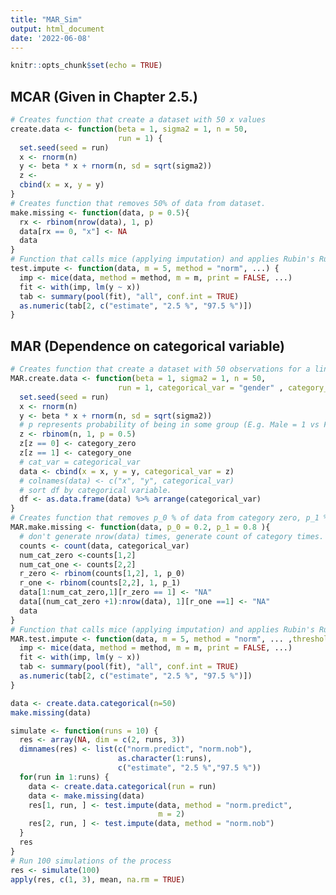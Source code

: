 ```yaml
---
title: "MAR_Sim"
output: html_document
date: '2022-06-08'
---
```


```r
knitr::opts_chunk$set(echo = TRUE)
```
## MCAR (Given in Chapter 2.5.)
```r
# Creates function that create a dataset with 50 x values 
create.data <- function(beta = 1, sigma2 = 1, n = 50,
                        run = 1) {
  set.seed(seed = run)
  x <- rnorm(n)
  y <- beta * x + rnorm(n, sd = sqrt(sigma2))
  z <- 
  cbind(x = x, y = y)
}
# Creates function that removes 50% of data from dataset.
make.missing <- function(data, p = 0.5){
  rx <- rbinom(nrow(data), 1, p)
  data[rx == 0, "x"] <- NA
  data
}
# Function that calls mice (applying imputation) and applies Rubin's Rules, and creates 95% confidence intervals for parameter
test.impute <- function(data, m = 5, method = "norm", ...) {
  imp <- mice(data, method = method, m = m, print = FALSE, ...)
  fit <- with(imp, lm(y ~ x))
  tab <- summary(pool(fit), "all", conf.int = TRUE)
  as.numeric(tab[2, c("estimate", "2.5 %", "97.5 %")])
}
```


## MAR (Dependence on categorical variable)
```r
# Creates function that create a dataset with 50 observations for a linear regression model with a categorical variable.  
MAR.create.data <- function(beta = 1, sigma2 = 1, n = 50,
                        run = 1, categorical_var = "gender" , category_one = "M", category_zero = "F") {
  set.seed(seed = run)
  x <- rnorm(n)
  y <- beta * x + rnorm(n, sd = sqrt(sigma2))
  # p represents probability of being in some group (E.g. Male = 1 vs Female = 0)
  z <- rbinom(n, 1, p = 0.5)
  z[z == 0] <- category_zero
  z[z == 1] <- category_one
  # cat_var = categorical_var
  data <- cbind(x = x, y = y, categorical_var = z)
  # colnames(data) <- c("x", "y", categorical_var)
  # sort df by categorical variable.
  df <- as.data.frame(data) %>% arrange(categorical_var)
}
# Creates function that removes p_0 % of data from category zero, p_1 % of data from category_one. Note this is effectively MCAR within each group (definition of MAR).
MAR.make.missing <- function(data, p_0 = 0.2, p_1 = 0.8 ){
  # don't generate nrow(data) times, generate count of category times.
  counts <- count(data, categorical_var)
  num_cat_zero <-counts[1,2]
  num_cat_one <- counts[2,2]
  r_zero <- rbinom(counts[1,2], 1, p_0)
  r_one <- rbinom(counts[2,2], 1, p_1)
  data[1:num_cat_zero,1][r_zero == 1] <- "NA"
  data[(num_cat_zero +1):nrow(data), 1][r_one ==1] <- "NA"
  data
}
# Function that calls mice (applying imputation) and applies Rubin's Rules, and creates 95% confidence intervals for parameter
MAR.test.impute <- function(data, m = 5, method = "norm", ... ,threshold =  1.0) {
  imp <- mice(data, method = method, m = m, print = FALSE, ...)
  fit <- with(imp, lm(y ~ x))
  tab <- summary(pool(fit), "all", conf.int = TRUE)
  as.numeric(tab[2, c("estimate", "2.5 %", "97.5 %")])
}
```

```r
data <- create.data.categorical(n=50)
make.missing(data)
```
```r
simulate <- function(runs = 10) {
  res <- array(NA, dim = c(2, runs, 3))
  dimnames(res) <- list(c("norm.predict", "norm.nob"),
                        as.character(1:runs),
                        c("estimate", "2.5 %","97.5 %"))
  for(run in 1:runs) {
    data <- create.data.categorical(run = run)
    data <- make.missing(data)
    res[1, run, ] <- test.impute(data, method = "norm.predict",
                                 m = 2)
    res[2, run, ] <- test.impute(data, method = "norm.nob")
  }
  res
}
# Run 100 simulations of the process
res <- simulate(100)
apply(res, c(1, 3), mean, na.rm = TRUE)
```



